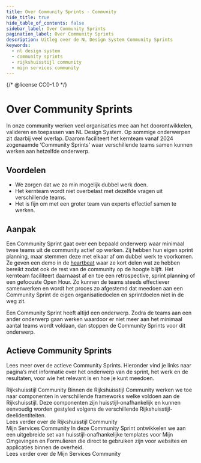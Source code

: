 ```yaml
---
title: Over Community Sprints · Community
hide_title: true
hide_table_of_contents: false
sidebar_label: Over Community Sprints
pagination_label: Over Community Sprints
description: Uitleg over de NL Design System Community Sprints
keywords:
  - nl design system
  - community sprints
  - rijkshuisstijl community
  - mijn services community
---
```


{/* @license CC0-1.0 */}


# Over Community Sprints

In onze community werken veel organisaties mee aan het doorontwikkelen, valideren en toepassen van NL Design System. Op sommige onderwerpen zit daarbij veel overlap. Daarom faciliteert het kernteam vanaf 2024 zogenaamde ‘Community Sprints’ waar verschillende teams samen kunnen werken aan hetzelfde onderwerp.

## Voordelen

- We zorgen dat we zo min mogelijk dubbel werk doen.
- Het kernteam wordt niet overbelast met dezelfde vragen uit verschillende teams.
- Het is fijn om met een groter team van experts effectief samen te werken.

## Aanpak

Een Community Sprint gaat over een bepaald onderwerp waar minimaal twee teams uit de community actief op werken. Zij hebben hun eigen sprint planning, maar stemmen deze met elkaar af om dubbel werk te voorkomen. Ze geven een demo in de [heartbeat](/events/heartbeat) waar ze kort delen wat ze hebben bereikt zodat ook de rest van de community op de hoogte blijft. Het kernteam faciliteert daarnaast af en toe een retrospective, sprint planning of een gefocuste Open Hour. Zo kunnen de teams steeds effectiever samenwerken en wordt het proces zo afgestemd dat meedoen aan een Community Sprint de eigen organisatiedoelen en sprintdoelen niet in de weg zit.

Een Community Sprint heeft altijd een onderwerp. Zodra de teams aan een ander onderwerp gaan werken waardoor er niet meer aan het minimaal aantal teams wordt voldaan, dan stoppen de Community Sprints voor dit onderwerp.

## Actieve Community Sprints

Lees meer over de actieve Community Sprints. Hieronder vind je links naar pagina’s met informatie over het onderwerp van de sprint, het werk en de resultaten, voor wie het relevant is en hoe je kunt meedoen.

<CardGroup>
  <Card component="section" appearance="medium">
    <CardContent>
      <div>
        <Heading3>Rijkshuisstijl Community</Heading3>
        <Paragraph>Binnen de Rijkshuisstijl Community werken we toe naar componenten in verschillende frameworks welke voldoen aan de Rijkshuisstijl. Deze componenten zijn huisstijl-onafhankelijk en kunnen eenvoudig worden gestyled volgens de verschillende Rijkshuisstijl-deelidentiteiten.</Paragraph>
      </div>
      <Paragraph>
        <Link to="/community/community-sprints/rijkshuisstijl-community">Lees verder over de Rijkshuisstijl Community</Link>
      </Paragraph>
    </CardContent>
  </Card>

  <Card component="section" appearance="medium">
    <CardContent>
      <div>
        <Heading3>Mijn Services Community</Heading3>
        <Paragraph>In deze Community Sprint ontwikkelen we aan een uitgebreide set van huisstijl-onafhankelijke templates voor Mijn Omgevingen en Formulieren die direct te gebruiken zijn voor websites en applicaties binnen de overheid.</Paragraph>
      </div>
      <Paragraph>
        <Link to="/community/community-sprints/mijn-services-community">
          Lees verder over de Mijn Services Community
        </Link>
      </Paragraph>
    </CardContent>
  </Card>
</CardGroup>
